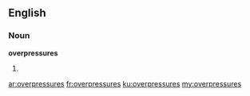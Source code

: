 ==English==

===Noun===
'''overpressures'''

# {{plural of|[[overpressure]]}}

[[ar:overpressures]]
[[fr:overpressures]]
[[ku:overpressures]]
[[my:overpressures]]